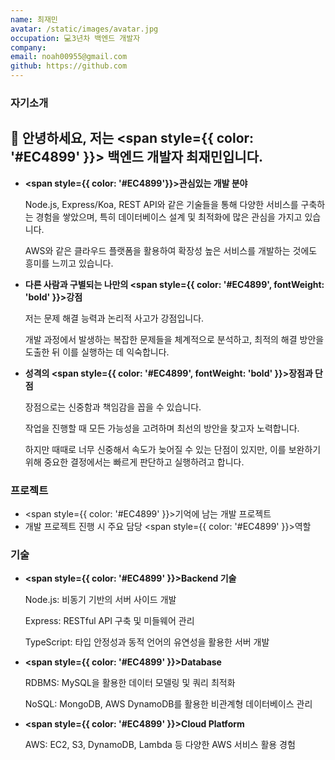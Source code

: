```yaml
---
name: 최재민
avatar: /static/images/avatar.jpg
occupation: 💻3년차 백엔드 개발자
company:
email: noah00955@gmail.com
github: https://github.com
---
```


### 자기소개

## 👋 안녕하세요, 저는 <span style={{ color: '#EC4899' }}> 백엔드 개발자 최재민</span>입니다.

- <b><span style={{ color: '#EC4899'}}>관심</span>있는 개발 분야</b>

    Node.js, Express/Koa, REST API와 같은 기술들을 통해 다양한 서비스를 구축하는 경험을 쌓았으며, 특히 데이터베이스 설계 및 최적화에 많은 관심을 가지고 있습니다. 

    AWS와 같은 클라우드 플랫폼을 활용하여 확장성 높은 서비스를 개발하는 것에도 흥미를 느끼고 있습니다.

- <b>다른 사람과 구별되는 나만의 <span style={{ color: '#EC4899', fontWeight: 'bold' }}>강점</span></b>

    저는 문제 해결 능력과 논리적 사고가 강점입니다. 

    개발 과정에서 발생하는 복잡한 문제들을 체계적으로 분석하고, 최적의 해결 방안을 도출한 뒤 이를 실행하는 데 익숙합니다. 

- <b>성격의 <span style={{ color: '#EC4899', fontWeight: 'bold' }}>장점</span>과 단점</b>

    장점으로는 신중함과 책임감을 꼽을 수 있습니다. 

    작업을 진행할 때 모든 가능성을 고려하며 최선의 방안을 찾고자 노력합니다. 

    하지만 때때로 너무 신중해서 속도가 늦어질 수 있는 단점이 있지만, 이를 보완하기 위해 중요한 결정에서는 빠르게 판단하고 실행하려고 합니다.

### 프로젝트

- <span style={{ color: '#EC4899' }}>기억</span>에 남는 개발 프로젝트
- 개발 프로젝트 진행 시 주요 담당 <span style={{ color: '#EC4899' }}>역할</span>

### 기술
- <b><span style={{ color: '#EC4899' }}>Backend 기술</span></b>

    Node.js: 비동기 기반의 서버 사이드 개발

    Express: RESTful API 구축 및 미들웨어 관리

    TypeScript: 타입 안정성과 동적 언어의 유연성을 활용한 서버 개발

- <b><span style={{ color: '#EC4899' }}>Database</span></b>

    RDBMS: MySQL을 활용한 데이터 모델링 및 쿼리 최적화

    NoSQL: MongoDB, AWS DynamoDB를 활용한 비관계형 데이터베이스 관리

- <b><span style={{ color: '#EC4899' }}>Cloud Platform</span></b>

    AWS: EC2, S3, DynamoDB, Lambda 등 다양한 AWS 서비스 활용 경험
